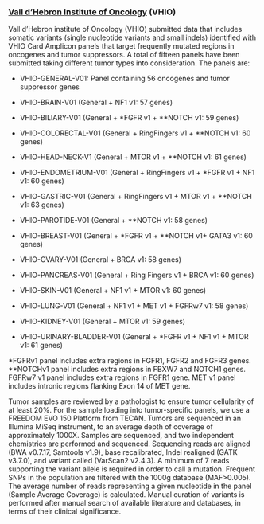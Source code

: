 ### [Vall d'Hebron Institute of Oncology](https://www.vhio.net/en/) (VHIO)

Vall d'Hebron institute of Oncology (VHIO) submitted data that includes somatic variants (single nucleotide variants and small indels) identified with VHIO Card Amplicon panels that target frequently mutated regions in oncogenes and tumor suppressors. A total of fifteen panels have been submitted taking different tumor types into consideration. The panels are:

-   VHIO-GENERAL-V01: Panel containing 56 oncogenes and tumor suppressor genes

-   VHIO-BRAIN-V01 (General + NF1 v1: 57 genes)

-   VHIO-BILIARY-V01 (General + \*FGFR v1 + \*\*NOTCH v1: 59 genes)

-   VHIO-COLORECTAL-V01 (General + RingFingers v1 + \*\*NOTCH v1: 60 genes)

-   VHIO-HEAD-NECK-V1 (General + MTOR v1 + \*\*NOTCH v1: 61 genes)

-   VHIO-ENDOMETRIUM-V01 (General + RingFingers v1 + \*FGFR v1 + NF1 v1: 60 genes)

-   VHIO-GASTRIC-V01 (General + RingFingers v1 + MTOR v1 + \*\*NOTCH v1: 63 genes)

-   VHIO-PAROTIDE-V01 (General + \*\*NOTCH v1: 58 genes)

-   VHIO-BREAST-V01 (General + \*FGFR v1 + \*\*NOTCH v1+ GATA3 v1: 60 genes)

-   VHIO-OVARY-V01 (General + BRCA v1: 58 genes)

-   VHIO-PANCREAS-V01 (General + Ring Fingers v1 + BRCA v1: 60 genes)

-   VHIO-SKIN-V01 (General + NF1 v1 + MTOR v1: 60 genes)

-   VHIO-LUNG-V01 (General + NF1 v1 + MET v1 + FGFRw7 v1: 58 genes)

-   VHIO-KIDNEY-V01 (General + MTOR v1: 59 genes)

-   VHIO-URINARY-BLADDER-V01 (General + \*FGFR v1 + NF1 v1 + MTOR v1: 61 genes)

\*FGFRv1 panel includes extra regions in FGFR1, FGFR2 and FGFR3 genes. \*\*NOTCHv1 panel includes extra regions in FBXW7 and NOTCH1 genes. FGFRw7 v1 panel includes extra regions in FGFR1 gene. MET v1 panel includes intronic regions flanking Exon 14 of MET gene.

Tumor samples are reviewed by a pathologist to ensure tumor cellularity of at least 20%. For the sample loading into tumor-specific panels, we use a FREEDOM EVO 150 Platform from TECAN. Tumors are sequenced in an Illumina MiSeq instrument, to an average depth of coverage of approximately 1000X. Samples are sequenced, and two independent chemistries are performed and sequenced. Sequencing reads are aligned (BWA v0.7.17, Samtools v1.9), base recalibrated, Indel realigned (GATK v3.7.0), and variant called (VarScan2 v2.4.3). A minimum of 7 reads supporting the variant allele is required in order to call a mutation. Frequent SNPs in the population are filtered with the 1000g database (MAF\>0.005). The average number of reads representing a given nucleotide in the panel (Sample Average Coverage) is calculated. Manual curation of variants is performed after manual search of available literature and databases, in terms of their clinical significance.
